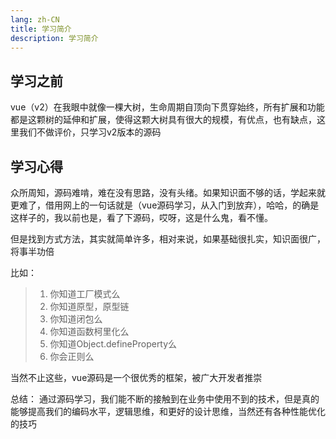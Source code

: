 ```yaml
---
lang: zh-CN
title: 学习简介
description: 学习简介
---
```


## 学习之前

vue（v2）在我眼中就像一棵大树，生命周期自顶向下贯穿始终，所有扩展和功能都是这颗树的延伸和扩展，使得这颗大树具有很大的规模，有优点，也有缺点，这里我们不做评价，只学习v2版本的源码

## 学习心得

众所周知，源码难啃，难在没有思路，没有头绪。如果知识面不够的话，学起来就更难了，借用网上的一句话就是（vue源码学习，从入门到放弃），哈哈，的确是这样子的，我以前也是，看了下源码，哎呀，这是什么鬼，看不懂。

但是找到方式方法，其实就简单许多，相对来说，如果基础很扎实，知识面很广，将事半功倍

比如：
>  1. 你知道工厂模式么
>  2. 你知道原型，原型链
>  3. 你知道闭包么
>  4. 你知道函数柯里化么
>  5. 你知道Object.defineProperty么
>  6. 你会正则么

当然不止这些，vue源码是一个很优秀的框架，被广大开发者推崇

总结： 通过源码学习，我们能不断的接触到在业务中使用不到的技术，但是真的能够提高我们的编码水平，逻辑思维，和更好的设计思维，当然还有各种性能优化的技巧